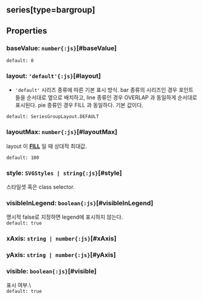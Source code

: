 ## series[type=bargroup]

## Properties

### baseValue: `number{:js}`[#baseValue]
`default: 0`  

### layout: `'default'{:js}`[#layout]
- `'default'` 시리즈 종류에 따른 기본 표시 방식.      bar 종류의 시리즈인 경우 포인트들을 순서대로 옆으로 배치하고,  line 종류인 경우  OVERLAP 과 동일하게 순서대로 표시된다.  pie 종류인 경우  FILL 과 동일하다.      기본 값이다.

`default: SeriesGroupLayout.DEFAULT`  

### layoutMax: `number{:js}`[#layoutMax]
layout 이  **[FILL](/docs/api/classes/SeriesGroupLayout#FILL)** 일 때 상대적 최대값.

  
`default: 100`  

### style: `SVGStyles | string{:js}`[#style]
스타일셋 혹은 class selector.  

### visibleInLegend: `boolean{:js}`[#visibleInLegend]
명시적 false로 지정하면 legend에 표시하지 않는다.  
`default: true`  

### xAxis: `string | number{:js}`[#xAxis]

### yAxis: `string | number{:js}`[#yAxis]

### visible: `boolean{:js}`[#visible]
표시 여부.\  
`default: true`  
